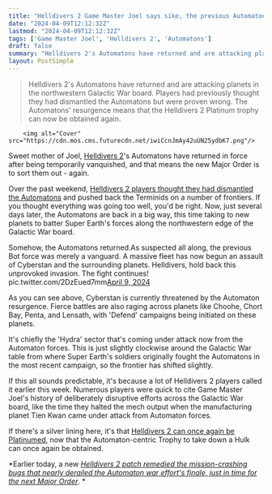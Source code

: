 ```yaml
---
title: "Helldivers 2 Game Master Joel says sike, the previous Automaton force was 'merely a vanguard,' and now a massive fleet is assaulting Cyberstan and beyond"
date: "2024-04-09T12:12:32Z"
lastmod: "2024-04-09T12:12:32Z"
tags: ['Game Master Joel', 'Helldivers 2', 'Automatons']
draft: false
summary: "Helldivers 2's Automatons have returned and are attacking planets in the northwestern Galactic War board. Players had previously thought they had dismantled the Automatons but were proven wrong. The Automatons' resurgence means that the Helldivers 2 Platinum trophy can now be obtained again."
layout: PostSimple
---
```

> Helldivers 2's Automatons have returned and are attacking planets in the northwestern Galactic War board. Players had previously thought they had dismantled the Automatons but were proven wrong. The Automatons' resurgence means that the Helldivers 2 Platinum trophy can now be obtained again.


        <img alt="Cover" src="https://cdn.mos.cms.futurecdn.net/iwiCcnJmAy42uUN25ydbK7.png"/>
        
Sweet mother of Joel, [Helldivers 2](https://www.gamesradar.com/helldivers-2-guide/)'s Automatons have returned in force after being temporarily vanquished, and that means the new Major Order is to sort them out - again.

Over the past weekend, [Helldivers 2 players thought they had dismantled the Automatons](https://www.gamesradar.com/helldivers-2-grunts-have-dismantled-the-automatons-and-are-squishing-terminids-at-pace-but-cant-help-but-fear-game-master-joel-plans-something-horrid/) and pushed back the Terminids on a number of frontiers. If you thought everything was going too well, you'd be right. Now, just several days later, the Automatons are back in a big way, this time taking to new planets to batter Super Earth's forces along the northwestern edge of the Galactic War board.

Somehow, the Automatons returned.As suspected all along, the previous Bot force was merely a vanguard. A massive fleet has now begun an assault of Cyberstan and the surrounding planets. Helldivers, hold back this unprovoked invasion. The fight continues! pic.twitter.com/2DzEued7mm[April 9, 2024](https://twitter.com/helldivers2/status/1777665666654306566)

As you can see above, Cyberstan is currently threatened by the Automaton resurgence. Fierce battles are also raging across planets like Choohe, Chort Bay, Penta, and Lensath, with 'Defend' campaigns being initiated on these planets.

It's chiefly the 'Hydra' sector that's coming under attack now from the Automaton forces. This is just slightly clockwise around the Galactic War table from where Super Earth's soldiers originally fought the Automatons in the most recent campaign, so the frontier has shifted slightly.

If this all sounds predictable, it's because a lot of Helldivers 2 players called it earlier this week. Numerous players were quick to cite Game Master Joel's history of deliberately disruptive efforts across the Galactic War board, like the time they halted the mech output when the manufacturing planet Tien Kwan came under attack from Automaton forces.

If there's a silver lining here, it's that [Helldivers 2 can once again be Platinumed](https://www.gamesradar.com/helldivers-2-soldiers-automaton-dismantling-victory-is-bad-news-for-trophy-hunters-who-need-to-wait-for-their-return-to-platinum-the-shooter/), now that the Automaton-centric Trophy to take down a Hulk can once again be obtained.

*Earlier today, a new *[<em>Helldivers 2 patch remedied the mission-crashing bugs that nearly derailed the Automaton war effort's finale, just in time for the next Major Order</em>](https://www.gamesradar.com/helldivers-2-patch-remedies-the-mission-crashing-bugs-that-nearly-derailed-the-automaton-war-efforts-finale-just-in-time-for-the-next-major-order/)*. *
        
